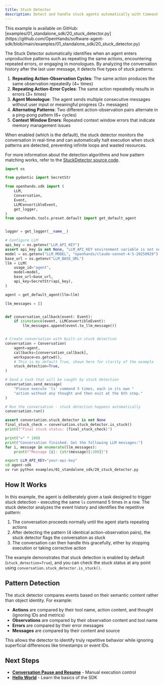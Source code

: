 ```yaml
---
title: Stuck Detector
description: Detect and handle stuck agents automatically with timeout mechanisms.
---
```


<Note>
This example is available on GitHub: [examples/01_standalone_sdk/20_stuck_detector.py](https://github.com/OpenHands/software-agent-sdk/blob/main/examples/01_standalone_sdk/20_stuck_detector.py)
</Note>

The Stuck Detector automatically identifies when an agent enters unproductive patterns such as repeating the same actions, encountering repeated errors, or engaging in monologues. By analyzing the conversation history after the last user message, it detects five types of stuck patterns:

1. **Repeating Action-Observation Cycles**: The same action produces the same observation repeatedly (4+ times)
2. **Repeating Action-Error Cycles**: The same action repeatedly results in errors (3+ times)
3. **Agent Monologue**: The agent sends multiple consecutive messages without user input or meaningful progress (3+ messages)
4. **Alternating Patterns**: Two different action-observation pairs alternate in a ping-pong pattern (6+ cycles)
5. **Context Window Errors**: Repeated context window errors that indicate memory management issues

When enabled (which is the default), the stuck detector monitors the conversation in real-time and can automatically halt execution when stuck patterns are detected, preventing infinite loops and wasted resources. 

For more information about the detection algorithms and how pattern matching works, refer to the [StuckDetector source code](https://github.com/OpenHands/software-agent-sdk/blob/main/openhands-sdk/openhands/sdk/conversation/stuck_detector.py).


```python icon="python" expandable examples/01_standalone_sdk/20_stuck_detector.py
import os

from pydantic import SecretStr

from openhands.sdk import (
    LLM,
    Conversation,
    Event,
    LLMConvertibleEvent,
    get_logger,
)
from openhands.tools.preset.default import get_default_agent


logger = get_logger(__name__)

# Configure LLM
api_key = os.getenv("LLM_API_KEY")
assert api_key is not None, "LLM_API_KEY environment variable is not set."
model = os.getenv("LLM_MODEL", "openhands/claude-sonnet-4-5-20250929")
base_url = os.getenv("LLM_BASE_URL")
llm = LLM(
    usage_id="agent",
    model=model,
    base_url=base_url,
    api_key=SecretStr(api_key),
)

agent = get_default_agent(llm=llm)

llm_messages = []


def conversation_callback(event: Event):
    if isinstance(event, LLMConvertibleEvent):
        llm_messages.append(event.to_llm_message())


# Create conversation with built-in stuck detection
conversation = Conversation(
    agent=agent,
    callbacks=[conversation_callback],
    workspace=os.getcwd(),
    # This is by default True, shown here for clarity of the example
    stuck_detection=True,
)

# Send a task that will be caught by stuck detection
conversation.send_message(
    "Please execute 'ls' command 5 times, each in its own "
    "action without any thought and then exit at the 6th step."
)

# Run the conversation - stuck detection happens automatically
conversation.run()

assert conversation.stuck_detector is not None
final_stuck_check = conversation.stuck_detector.is_stuck()
print(f"Final stuck status: {final_stuck_check}")

print("=" * 100)
print("Conversation finished. Got the following LLM messages:")
for i, message in enumerate(llm_messages):
    print(f"Message {i}: {str(message)[:200]}")
```

```bash Running the Example
export LLM_API_KEY="your-api-key"
cd agent-sdk
uv run python examples/01_standalone_sdk/20_stuck_detector.py
```

## How It Works

In this example, the agent is deliberately given a task designed to trigger stuck detection - executing the same `ls` command 5 times in a row. The stuck detector analyzes the event history and identifies the repetitive pattern:

1. The conversation proceeds normally until the agent starts repeating actions
2. After detecting the pattern (4 identical action-observation pairs), the stuck detector flags the conversation as stuck
3. The conversation can then handle this gracefully, either by stopping execution or taking corrective action

The example demonstrates that stuck detection is enabled by default (`stuck_detection=True`), and you can check the stuck status at any point using `conversation.stuck_detector.is_stuck()`.

## Pattern Detection

The stuck detector compares events based on their semantic content rather than object identity. For example:
- **Actions** are compared by their tool name, action content, and thought (ignoring IDs and metrics)
- **Observations** are compared by their observation content and tool name
- **Errors** are compared by their error messages
- **Messages** are compared by their content and source

This allows the detector to identify truly repetitive behavior while ignoring superficial differences like timestamps or event IDs.

## Next Steps

- **[Conversation Pause and Resume](/sdk/guides/convo-pause-and-resume)** - Manual execution control
- **[Hello World](/sdk/guides/hello-world)** - Learn the basics of the SDK
